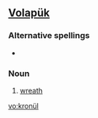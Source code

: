 ==[[Volapük]]==

===Alternative spellings===
*{{l|vo|kronuyl}}

===Noun===
{{infl|vo|noun}}
 
# [[wreath]]

[[vo:kronül]]